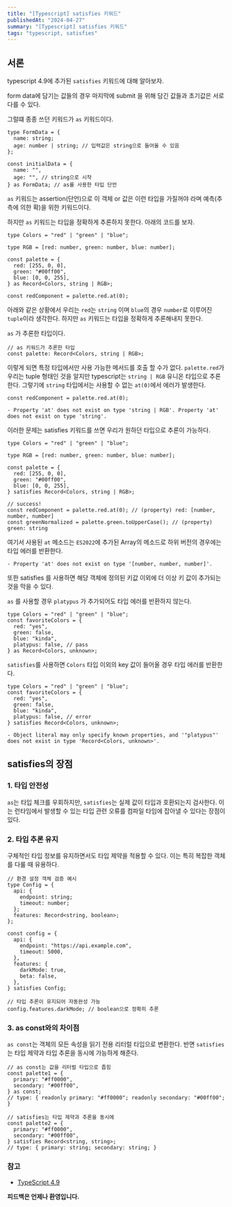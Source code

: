 ```yaml
---
title: "[Typescript] satisfies 키워드"
publishedAt: "2024-04-27"
summary: "[Typescript] satisfies 키워드"
tags: "typescript, satisfies"
---
```


## 서론

typescript 4.9에 추가된 `satisfies` 키워드에 대해 알아보자.

form data에 담기는 값들의 경우 마지막에 submit 을 위해 담긴 값들과 초기값은 서로 다를 수 있다.

그럴떄 종종 쓰던 키워드가 `as` 키워드이다.

```tsx
type FormData = {
  name: string;
  age: number | string; // 입력값은 string으로 들어올 수 있음
};

const initialData = {
  name: "",
  age: "", // string으로 시작
} as FormData; // as를 사용한 타입 단언
```

`as` 키워드는 assertion(단언)으로 이 객체 or 값은 이런 타입을 가질꺼야 라며 예측(추측에 의한 확)을 위한 키워드이다.

하지만 `as` 키워드는 타입을 정확하게 추론하지 못한다. 아래의 코드를 보자.

```tsx
type Colors = "red" | "green" | "blue";

type RGB = [red: number, green: number, blue: number];

const palette = {
  red: [255, 0, 0],
  green: "#00ff00",
  blue: [0, 0, 255],
} as Record<Colors, string | RGB>;

const redComponent = palette.red.at(0);
```

아래와 같은 상황에서 우리는 `red`는 `string` 이며 `blue`의 경우 `number`로 이루어진 `tuple`이라 생각한다. 하지만 `as` 키워드는 타입을 정확하게 추론해내지 못한다.

`as` 가 추론한 타입이다.

```tsx
// as 키워드가 추론한 타입
const palette: Record<Colors, string | RGB>;
```

이렇게 되면 특정 타입에서만 사용 가능한 메서드를 호출 할 수가 없다. `palette.red`가 우리는 tuple 형태인 것을 알지만 typescript는 `string | RGB` 유니온 타입으로 추론한다. 그렇기에 `string` 타입에서는 사용할 수 없는 `at(0)`에서 에러가 발생한다.

```tsx
const redComponent = palette.red.at(0);
```

```
- Property 'at' does not exist on type 'string | RGB'. Property 'at' does not exist on type 'string'.
```

이러한 문제는 satisfies 키워드를 쓰면 우리가 원하던 타입으로 추론이 가능하다.

```tsx
type Colors = "red" | "green" | "blue";

type RGB = [red: number, green: number, blue: number];

const palette = {
  red: [255, 0, 0],
  green: "#00ff00",
  blue: [0, 0, 255],
} satisfies Record<Colors, string | RGB>;

// success!
const redComponent = palette.red.at(0); // (property) red: [number, number, number]
const greenNormalized = palette.green.toUpperCase(); // (property) green: string
```

여기서 사용된 `at` 메소드는 `ES2022`에 추가된 Array의 메소드로 하위 버전의 경우에는 타입 에러를 반환한다.

```
- Property 'at' does not exist on type '[number, number, number]'.
```

또한 satisfies 를 사용하면 해당 객체에 정의된 키값 이외에 더 이상 키 값이 추가되는 것을 막을 수 있다.

`as` 를 사용할 경우 `platypus` 가 추가되어도 타입 에러를 반환하지 않는다.

```tsx
type Colors = "red" | "green" | "blue";
const favoriteColors = {
  red: "yes",
  green: false,
  blue: "kinda",
  platypus: false, // pass
} as Record<Colors, unknown>;
```

`satisfies`를 사용하면 `Colors` 타입 이외의 key 값이 들어올 경우 타입 에러를 반환한다.

```tsx
type Colors = "red" | "green" | "blue";
const favoriteColors = {
  red: "yes",
  green: false,
  blue: "kinda",
  platypus: false, // error
} satisfies Record<Colors, unknown>;
```

```
- Object literal may only specify known properties, and '"platypus"' does not exist in type 'Record<Colors, unknown>'.
```

## satisfies의 장점

### 1. 타입 안전성

`as`는 타입 체크를 우회하지만, `satisfies`는 실제 값이 타입과 호환되는지 검사한다. 이는 런타임에서 발생할 수 있는 타입 관련 오류를 컴파일 타임에 잡아낼 수 있다는 장점이 있다.

### 2. 타입 추론 유지

구체적인 타입 정보를 유지하면서도 타입 제약을 적용할 수 있다. 이는 특히 복잡한 객체를 다룰 때 유용하다.

```tsx
// 환경 설정 객체 검증 예시
type Config = {
  api: {
    endpoint: string;
    timeout: number;
  };
  features: Record<string, boolean>;
};

const config = {
  api: {
    endpoint: "https://api.example.com",
    timeout: 5000,
  },
  features: {
    darkMode: true,
    beta: false,
  },
} satisfies Config;

// 타입 추론이 유지되어 자동완성 가능
config.features.darkMode; // boolean으로 정확히 추론
```

### 3. as const와의 차이점

`as const`는 객체의 모든 속성을 읽기 전용 리터럴 타입으로 변환한다. 반면 `satisfies`는 타입 제약과 타입 추론을 동시에 가능하게 해준다.

```tsx
// as const는 값을 리터럴 타입으로 좁힘
const palette1 = {
  primary: "#ff0000",
  secondary: "#00ff00",
} as const;
// type: { readonly primary: "#ff0000"; readonly secondary: "#00ff00"; }

// satisfies는 타입 제약과 추론을 동시에
const palette2 = {
  primary: "#ff0000",
  secondary: "#00ff00",
} satisfies Record<string, string>;
// type: { primary: string; secondary: string; }
```

### 참고

- [TypeScript 4.9](https://www.typescriptlang.org/docs/handbook/release-notes/typescript-4-9.html#satisfies)

**피드백은 언제나 환영입니다.**
